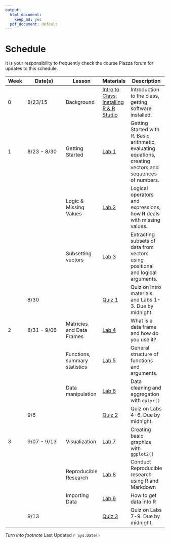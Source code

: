 ```yaml
---
output:
  html_document:
    keep_md: yes
  pdf_document: default
---
```


# Schedule

It is your responsibility to frequently check the course Piazza forum for updates to this schedule.



| Week  | Date(s)  |  Lesson | Materials  |  Description |
|---|----------|---|---|---|
| 0 | 8/23/15  | Background  | [Intro to Class](lecture_notes/0_1_-_Intro_to_the_class.pdf), [Installing R & R Studio](lecture_notes/0_2_-_Setup_R_and_R_Studio.pdf)  | Introduction to the class, getting software installed.  |
| 1 | 8/23 - 8/30  | Getting Started | [Lab 1](labs/Lab1_-_Getting_Started_in_R.pdf)  | Getting Started with R. Basic arithmetic, evaluating equations, creating vectors and sequences of numbers.|
|   |   | Logic & Missing Values | [Lab 2](labs/Lab2_-_Logic_and_Missing_Data.pdf)  | Logical operators and expressions, how **R** deals with missing values. | 
|   |   | Subsetting vectors | [Lab 3](link)  | Extracting subsets of data from vectors using positional and logical arguments. |
|   | 8/30  |   | [Quiz 1](link)  | Quiz on Intro materials and Labs 1-3. Due by midnight. |
| 2 | 8/31 - 9/06  | Matricies and Data Frames | [Lab 4](link)  | What is a data frame and how do you use it?  |
|   |   | Functions, summary statistics | [Lab 5](link)  | General structure of functions and arguments.  |
|   |   | Data manipulation | [Lab 6](link)  | Data cleaning and aggregation with `dplyr()`  |
|   | 9/6  |  | [Quiz 2](link)  | Quiz on Labs 4-6. Due by midnight. |
| 3 | 9/07 - 9/13  | Visualization | [Lab 7](link)  | Creating basic graphics with `ggplot2()` |
|   |   | Reproducible Research | [Lab 8](link)  | Conduct Reproducible research using R and Markdown  |
|   |   | Importing Data | [Lab 9](link)  | How to get data into R |
|   | 9/13 |    | [Quiz 3](link)  | Quiz on Labs 7-9. Due by midnight. |

_Turn into footnote_ Last Updated `r Sys.Date()`
